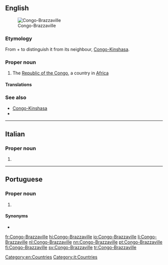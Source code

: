 ==English==
[[File:LocationRCongo.svg|thumb|Congo-Brazzaville]]

===Etymology===
From {{term|Congo}} + {{term|Brazzaville}} to distinguish it from its neighbour, [[Congo-Kinshasa]].

===Proper noun===
{{en-proper noun}}

# The [[Republic of the Congo]], a country in [[Africa]]

====Translations====
{{trans-see|Congo}}

===See also===
* [[Congo-Kinshasa]]
* {{pedia}}

[[Category:en:Countries]]

----

==Italian==

===Proper noun===
{{it-proper noun}}

# {{l|en|Congo-Brazzaville}}

[[Category:it:Countries]]

----

==Portuguese==

===Proper noun===
{{pt-proper noun|m|head=[[Congo]]-[[Brazzaville]]}}

# {{l/en|Congo}} {{gloss|country with Brazzaville as capital}}

====Synonyms====
* {{l/pt|República do Congo}}

[[fr:Congo-Brazzaville]]
[[hi:Congo-Brazzaville]]
[[io:Congo-Brazzaville]]
[[li:Congo-Brazzaville]]
[[nl:Congo-Brazzaville]]
[[nn:Congo-Brazzaville]]
[[pt:Congo-Brazzaville]]
[[fi:Congo-Brazzaville]]
[[sv:Congo-Brazzaville]]
[[tr:Congo-Brazzaville]]